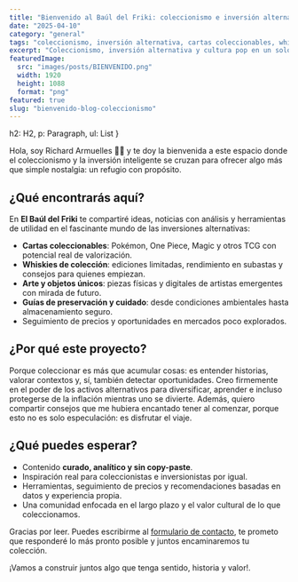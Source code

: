 ```yaml
---
title: "Bienvenido al Baúl del Friki: coleccionismo e inversión alternativa"
date: "2025-04-10"
category: "general"
tags: "coleccionismo, inversión alternativa, cartas coleccionables, whisky de colección, arte emergente, activos alternativos, el baúl del friki"
excerpt: "Coleccionismo, inversión alternativa y cultura pop en un solo blog. Cartas, whisky, arte y consejos reales para empezar con estrategia."
featuredImage:
  src: "images/posts/BIENVENIDO.png"
  width: 1920
  height: 1088
  format: "png"
featured: true
slug: "bienvenido-blog-coleccionismo"
---
```



  h2: H2,
  p: Paragraph,
  ul: List
}

Hola, soy Richard Armuelles 👋🏼 y te doy la bienvenida a este espacio donde el coleccionismo y la inversión inteligente se cruzan para ofrecer algo más que simple nostalgia: un refugio con propósito.

## ¿Qué encontrarás aquí?

En **El Baúl del Friki** te compartiré ideas, noticias con análisis y herramientas de utilidad en el fascinante mundo de las inversiones alternativas:
-   **Cartas coleccionables**: Pokémon, One Piece, Magic y otros TCG con potencial real de valorización.
-   **Whiskies de colección**: ediciones limitadas, rendimiento en subastas y consejos para quienes empiezan.
-   **Arte y objetos únicos**: piezas físicas y digitales de artistas emergentes con mirada de futuro.
-   **Guías de preservación y cuidado**: desde condiciones ambientales hasta almacenamiento seguro.
-   Seguimiento de precios y oportunidades en mercados poco explorados.

## ¿Por qué este proyecto?

Porque coleccionar es más que acumular cosas: es entender historias, valorar contextos y, sí, también detectar oportunidades.
Creo firmemente en el poder de los activos alternativos para diversificar, aprender e incluso protegerse de la inflación mientras uno se divierte.
Además, quiero compartir consejos que me hubiera encantado tener al comenzar, porque esto no es solo especulación: es disfrutar el viaje.

## ¿Qué puedes esperar?

-   Contenido **curado, analítico y sin copy-paste**.
-   Inspiración real para coleccionistas e inversionistas por igual.
-   Herramientas, seguimiento de precios y recomendaciones basadas en datos y experiencia propia.
-   Una comunidad enfocada en el largo plazo y el valor cultural de lo que coleccionamos.

Gracias por leer. Puedes escribirme al [formulario de contacto](/contacto), te prometo que responderé lo más pronto posible y juntos encaminaremos tu colección.

¡Vamos a construir juntos algo que tenga sentido, historia y valor!.

<CTA category={frontmatter.category} />
